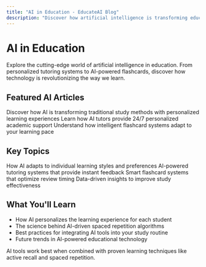 ```yaml
---
title: "AI in Education - EducateAI Blog"
description: "Discover how artificial intelligence is transforming education, personalized learning, and study techniques"
---
```


# AI in Education

Explore the cutting-edge world of artificial intelligence in education. From personalized tutoring systems to AI-powered flashcards, discover how technology is revolutionizing the way we learn.

## Featured AI Articles

<CardGroup cols={1}>
  <Card title="Why AI Tools are the Future of Studying" href="/blog/ai/why-ai-tools-are-the-future-of-studying">
    Discover how AI is transforming traditional study methods with personalized learning experiences
  </Card>
  
  <Card title="AI for Tutoring and Support" href="/blog/ai/ai-for-tutoring-and-support-2">
    Learn how AI tutors provide 24/7 personalized academic support
  </Card>
  
  <Card title="AI-Powered Flashcard System" href="/blog/ai/ai-powered-flashcard-system-your-path-to-smarter-study">
    Understand how intelligent flashcard systems adapt to your learning pace
  </Card>
</CardGroup>

## Key Topics

<CardGroup cols={2}>
  <Card title="Personalized Learning" icon="user-gear">
    How AI adapts to individual learning styles and preferences
  </Card>
  
  <Card title="Intelligent Tutoring" icon="graduation-cap">
    AI-powered tutoring systems that provide instant feedback
  </Card>
  
  <Card title="Adaptive Flashcards" icon="cards-blank">
    Smart flashcard systems that optimize review timing
  </Card>
  
  <Card title="Learning Analytics" icon="chart-line">
    Data-driven insights to improve study effectiveness
  </Card>
</CardGroup>

## What You'll Learn

- How AI personalizes the learning experience for each student
- The science behind AI-driven spaced repetition algorithms
- Best practices for integrating AI tools into your study routine
- Future trends in AI-powered educational technology

<Tip>
  AI tools work best when combined with proven learning techniques like active recall and spaced repetition.
</Tip>